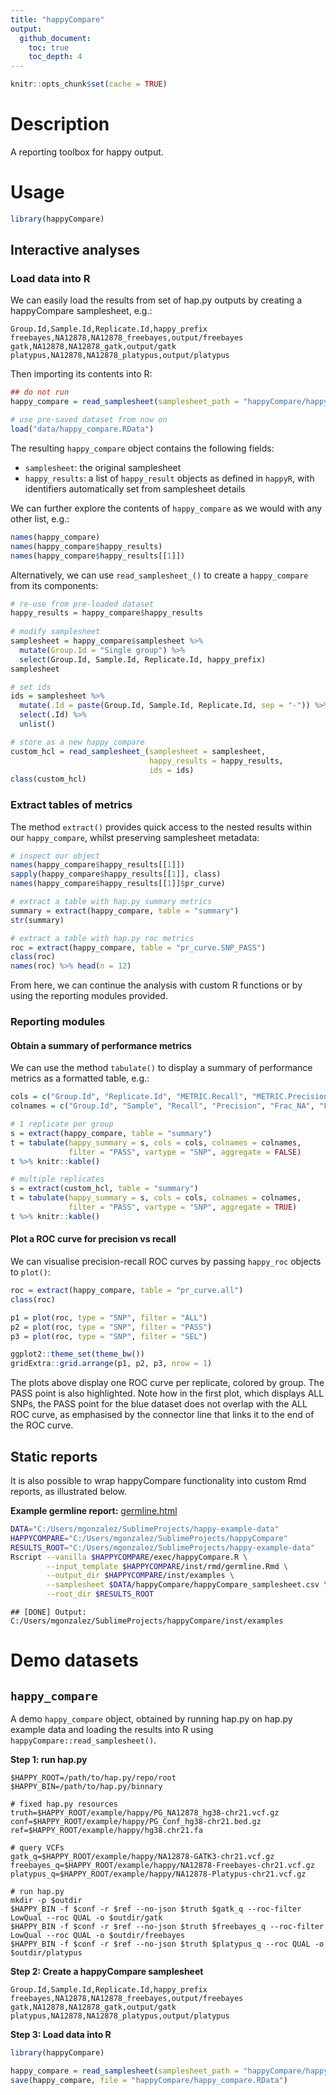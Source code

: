 ```yaml
---
title: "happyCompare"
output:
  github_document:
    toc: true
    toc_depth: 4
---
```


```r
knitr::opts_chunk$set(cache = TRUE)
```

# Description

A reporting toolbox for happy output.


# Usage

```r
library(happyCompare)
```

## Interactive analyses

### Load data into R

We can easily load the results from set of hap.py outputs by creating a happyCompare samplesheet, e.g.:

```
Group.Id,Sample.Id,Replicate.Id,happy_prefix
freebayes,NA12878,NA12878_freebayes,output/freebayes
gatk,NA12878,NA12878_gatk,output/gatk
platypus,NA12878,NA12878_platypus,output/platypus
```

Then importing its contents into R:

```r
## do not run
happy_compare = read_samplesheet(samplesheet_path = "happyCompare/happyCompare_samplesheet.csv")
```
```r
# use pre-saved dataset from now on
load("data/happy_compare.RData")
```

The resulting `happy_compare` object contains the following fields:

- `samplesheet`: the original samplesheet
- `happy_results`: a list of `happy_result` objects as defined in `happyR`, with identifiers automatically set from samplesheet details


We can further explore the contents of `happy_compare` as we would with any other list, e.g.:

```r
names(happy_compare)
names(happy_compare$happy_results)
names(happy_compare$happy_results[[1]])
```

Alternatively, we can use `read_samplesheet_()` to create a `happy_compare` from its components:

```r
# re-use from pre-loaded dataset
happy_results = happy_compare$happy_results
  
# modify samplesheet
samplesheet = happy_compare$samplesheet %>% 
  mutate(Group.Id = "Single group") %>% 
  select(Group.Id, Sample.Id, Replicate.Id, happy_prefix)
samplesheet

# set ids
ids = samplesheet %>% 
  mutate(.Id = paste(Group.Id, Sample.Id, Replicate.Id, sep = "-")) %>% 
  select(.Id) %>% 
  unlist()

# store as a new happy_compare
custom_hcl = read_samplesheet_(samplesheet = samplesheet, 
                               happy_results = happy_results,
                               ids = ids)
class(custom_hcl)
```

### Extract tables of metrics

The method `extract()` provides quick access to the nested results within our `happy_compare`, whilst preserving samplesheet metadata:

```r
# inspect our object
names(happy_compare$happy_results[[1]])
sapply(happy_compare$happy_results[[1]], class)
names(happy_compare$happy_results[[1]]$pr_curve)

# extract a table with hap.py summary metrics
summary = extract(happy_compare, table = "summary")
str(summary)

# extract a table with hap.py roc metrics
roc = extract(happy_compare, table = "pr_curve.SNP_PASS")
class(roc)
names(roc) %>% head(n = 12)
```

From here, we can continue the analysis with custom R functions or by using the reporting modules provided.

### Reporting modules

#### Obtain a summary of performance metrics

We can use the method `tabulate()` to display a summary of performance metrics as a formatted table, e.g.:

```r
cols = c("Group.Id", "Replicate.Id", "METRIC.Recall", "METRIC.Precision", "METRIC.Frac_NA", "METRIC.F1_Score")
colnames = c("Group.Id", "Sample", "Recall", "Precision", "Frac_NA", "F1_Score")

# 1 replicate per group
s = extract(happy_compare, table = "summary")
t = tabulate(happy_summary = s, cols = cols, colnames = colnames, 
             filter = "PASS", vartype = "SNP", aggregate = FALSE)
t %>% knitr::kable()

# multiple replicates
s = extract(custom_hcl, table = "summary")
t = tabulate(happy_summary = s, cols = cols, colnames = colnames, 
             filter = "PASS", vartype = "SNP", aggregate = TRUE)
t %>% knitr::kable()
```


#### Plot a ROC curve for precision vs recall

We can visualise precision-recall ROC curves by passing `happy_roc` objects to `plot()`:

```r
roc = extract(happy_compare, table = "pr_curve.all")
class(roc)

p1 = plot(roc, type = "SNP", filter = "ALL")  
p2 = plot(roc, type = "SNP", filter = "PASS")
p3 = plot(roc, type = "SNP", filter = "SEL")

ggplot2::theme_set(theme_bw())
gridExtra::grid.arrange(p1, p2, p3, nrow = 1)
```

The plots above display one ROC curve per replicate, colored by group. The PASS point is also highlighted. Note how in the first plot, which displays ALL SNPs, the PASS point for the blue dataset does not overlap with the ALL ROC curve, as emphasised by the connector line that links it to the end of the ROC curve.

## Static reports

It is also possible to wrap happyCompare functionality into custom Rmd reports, as illustrated below.

**Example germline report:** [germline.html](inst/examples/germline.html)

```bash
DATA="C:/Users/mgonzalez/SublimeProjects/happy-example-data"
HAPPYCOMPARE="C:/Users/mgonzalez/SublimeProjects/happyCompare"
RESULTS_ROOT="C:/Users/mgonzalez/SublimeProjects/happy-example-data"
Rscript --vanilla $HAPPYCOMPARE/exec/happyCompare.R \
        --input_template $HAPPYCOMPARE/inst/rmd/germline.Rmd \
        --output_dir $HAPPYCOMPARE/inst/examples \
        --samplesheet $DATA/happyCompare/happyCompare_samplesheet.csv \
        --root_dir $RESULTS_ROOT
```

```
## [DONE] Output: C:/Users/mgonzalez/SublimeProjects/happyCompare/inst/examples
```

# Demo datasets

## `happy_compare`

A demo `happy_compare` object, obtained by running hap.py on hap.py example data and loading the results into R using `happyCompare::read_samplesheet()`.

**Step 1: run hap.py**

```
$HAPPY_ROOT=/path/to/hap.py/repo/root
$HAPPY_BIN=/path/to/hap.py/binnary

# fixed hap.py resources
truth=$HAPPY_ROOT/example/happy/PG_NA12878_hg38-chr21.vcf.gz
conf=$HAPPY_ROOT/example/happy/PG_Conf_hg38-chr21.bed.gz
ref=$HAPPY_ROOT/example/happy/hg38.chr21.fa

# query VCFs
gatk_q=$HAPPY_ROOT/example/happy/NA12878-GATK3-chr21.vcf.gz
freebayes_q=$HAPPY_ROOT/example/happy/NA12878-Freebayes-chr21.vcf.gz
platypus_q=$HAPPY_ROOT/example/happy/NA12878-Platypus-chr21.vcf.gz

# run hap.py
mkdir -p $outdir
$HAPPY_BIN -f $conf -r $ref --no-json $truth $gatk_q --roc-filter LowQual --roc QUAL -o $outdir/gatk
$HAPPY_BIN -f $conf -r $ref --no-json $truth $freebayes_q --roc-filter LowQual --roc QUAL -o $outdir/freebayes
$HAPPY_BIN -f $conf -r $ref --no-json $truth $platypus_q --roc QUAL -o $outdir/platypus
```

**Step 2: Create a happyCompare samplesheet**

```
Group.Id,Sample.Id,Replicate.Id,happy_prefix
freebayes,NA12878,NA12878_freebayes,output/freebayes
gatk,NA12878,NA12878_gatk,output/gatk
platypus,NA12878,NA12878_platypus,output/platypus
```

**Step 3: Load data into R**

```r
library(happyCompare)

happy_compare = read_samplesheet(samplesheet_path = "happyCompare/happyCompare_samplesheet.csv")
save(happy_compare, file = "happyCompare/happy_compare.RData")
```
